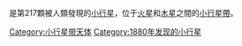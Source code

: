 <!-- Additional parameters for this template  are available at [[Template:Infobox_Planet|Template:Infobox Planet]]. -->{{Infobox Planet | discovery=yes | physical_characteristics = yes | bgcolour=#FFFFC0 | name=217 Eudora
 | discoverer=[[耶羅姆·尤金·科吉亞|J. 科吉亞]]
 | discovered=1880年8月30日
 | alt_names=A914 RA
 | mp_category=[[小行星帶|小行星帶]]
 | epoch=2005年1月30日 ([[儒略日|JD]] 2453400.5)
 | semimajor=430.091 [[國際單位制詞頭|G]][[公尺|m]] (2.875 [[天文單位|AU]])
 | perihelion=298.821 Gm (1.997 AU)
 | aphelion=561.361 Gm (3.752 AU)
 | eccentricity=0.305
 | period=1780.504 [[日|d]] (4.87 [[儒略年|a]])
 | inclination=10.474[[角度|°]]
 | asc_node=163.151°
 | arg_peri=154.303°
 | mean_anomaly=220.993°
 | avg_speed=17.57 km/s
 | dimensions=66.0 km
 | mass=''未知''
 | density=''未知''
 | surface_grav=''未知''
 | escape_velocity=''未知''
 | rotation=12.54 [[小時|h]]
 | spectral_type=[[C型小行星|C]]
 | abs_magnitude=9.8
 | albedo=0.048
 | single_temperature=''未知''}}
'''{{BASEPAGENAME}}'''是第217顆被人類發現的[[小行星|小行星]]，位于[[火星|火星]]和[[木星|木星]]之間的[[小行星帶|小行星帶]]。

{{小天體}}
{{Minor Planet Number|[[小行星216|小行星216]]|[[小行星218|小行星218]]}}
{{小行星小作品}}

[[Category:小行星带天体|Category:小行星带天体]]
[[Category:1880年发现的小行星|Category:1880年发现的小行星]]